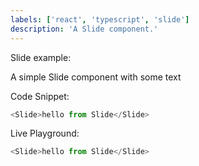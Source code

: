 ```yaml
---
labels: ['react', 'typescript', 'slide']
description: 'A Slide component.'
---
```



Slide example:

A simple Slide component with some text

Code Snippet:
```js
<Slide>hello from Slide</Slide>
```


Live Playground:
```js live
<Slide>hello from Slide</Slide>
```
